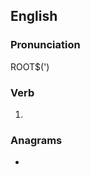 ==English==

===Pronunciation===
ROOT$(')

===Verb===
{{head|en|verb form}}

# {{present participle of|en|cat|nocat=1}}

===Anagrams===
* {{anagrams|en|a=acgintt|tacting}}